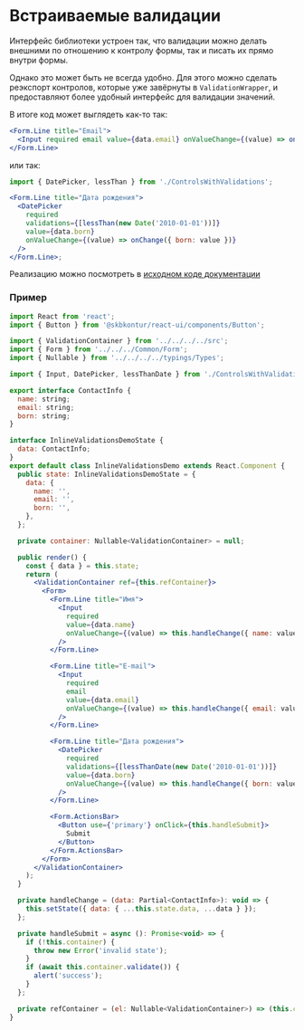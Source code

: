 
<Meta of={DocsStories} />

# Встраиваемые валидации

Интерфейс библиотеки устроен так, что валидации можно делать внешними по отношению к контролу формы, так и писать их прямо внутри формы.

Однако это может быть не всегда удобно.
Для этого можно сделать реэкспорт контролов, которые уже завёрнуты в `ValidationWrapper`, и предоставляют более удобный интерфейс для валидации значений.

В итоге код может выглядеть как-то так:

```jsx static
<Form.Line title="Email">
  <Input required email value={data.email} onValueChange={(value) => onChange({ email: value })} />
</Form.Line>
```

или так:

```jsx static
import { DatePicker, lessThan } from './ControlsWithValidations';

<Form.Line title="Дата рождения">
  <DatePicker
    required
    validations={[lessThan(new Date('2010-01-01'))]}
    value={data.born}
    onValueChange={(value) => onChange({ born: value })}
  />
</Form.Line>;
```

Реализацию можно посмотреть в [исходном коде документации](https://github.com/skbkontur/retail-ui/tree/master/packages/react-ui-validations/docs/Pages/Concepts/InlineValidations)

### Пример

<Story of={DocsStories.InlineValidations}></Story>

```jsx static
import React from 'react';
import { Button } from '@skbkontur/react-ui/components/Button';

import { ValidationContainer } from '../../../../src';
import { Form } from '../../../Common/Form';
import { Nullable } from '../../../../typings/Types';

import { Input, DatePicker, lessThanDate } from './ControlsWithValidations';

export interface ContactInfo {
  name: string;
  email: string;
  born: string;
}

interface InlineValidationsDemoState {
  data: ContactInfo;
}
export default class InlineValidationsDemo extends React.Component {
  public state: InlineValidationsDemoState = {
    data: {
      name: '',
      email: '',
      born: '',
    },
  };

  private container: Nullable<ValidationContainer> = null;

  public render() {
    const { data } = this.state;
    return (
      <ValidationContainer ref={this.refContainer}>
        <Form>
          <Form.Line title="Имя">
            <Input
              required
              value={data.name}
              onValueChange={(value) => this.handleChange({ name: value })}
            />
          </Form.Line>

          <Form.Line title="E-mail">
            <Input
              required
              email
              value={data.email}
              onValueChange={(value) => this.handleChange({ email: value })}
            />
          </Form.Line>

          <Form.Line title="Дата рождения">
            <DatePicker
              required
              validations={[lessThanDate(new Date('2010-01-01'))]}
              value={data.born}
              onValueChange={(value) => this.handleChange({ born: value })}
            />
          </Form.Line>

          <Form.ActionsBar>
            <Button use={'primary'} onClick={this.handleSubmit}>
              Submit
            </Button>
          </Form.ActionsBar>
        </Form>
      </ValidationContainer>
    );
  }

  private handleChange = (data: Partial<ContactInfo>): void => {
    this.setState({ data: { ...this.state.data, ...data } });
  };

  private handleSubmit = async (): Promise<void> => {
    if (!this.container) {
      throw new Error('invalid state');
    }
    if (await this.container.validate()) {
      alert('success');
    }
  };

  private refContainer = (el: Nullable<ValidationContainer>) => (this.container = el);
}
```
